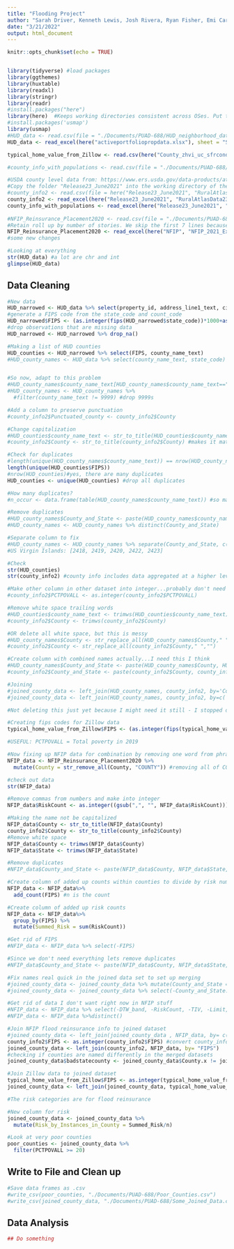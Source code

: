 ```yaml
---
title: "Flooding Project"
author: "Sarah Driver, Kenneth Lewis, Josh Rivera, Ryan Fisher, Emi Carbray"
date: "3/21/2022"
output: html_document
---
```


```r
knitr::opts_chunk$set(echo = TRUE)


library(tidyverse) #load packages
library(ggthemes)
library(huxtable)
library(readxl)
library(stringr)
library(readr)
#install.packages("here")
library(here)  #Keeps working directories consistent across OSes. Put the csv files in the directory where this project is installed.
#install.packages('usmap')
library(usmap)
#HUD_data <- read.csv(file = "./Documents/PUAD-688/HUD_neighborhood_data.csv") 
HUD_data <- read_excel(here("activeportfoliopropdata.xlsx"), sheet = "Step_01_Property_Level_data")

typical_home_value_from_Zillow <- read.csv(here("County_zhvi_uc_sfrcondo_tier_0.33_0.67_sm_sa_month.csv"))

#county_info_with_populations <- read.csv(file = "./Documents/PUAD-688/RuralAtlasData23People.csv") 

#USDA county level data from: https://www.ers.usda.gov/data-products/atlas-of-rural-and-small-town-america/download-the-data/ 
#Copy the folder "Release23_June2021" into the working directory of the flooding project
#county_info2 <- read.csv(file = here("Release23_June2021", "RuralAtlasData23.csv")) #I only found this file as xlsx, not csv, so that's what I use below. The income data goes to county_info2 while the population data goes to county_info_with_population
county_info2 <- read_excel(here("Release23_June2021", "RuralAtlasData23.xlsx"), sheet = "Income")
county_info_with_populations <- read_excel(here("Release23_June2021", "RuralAtlasData23.xlsx"), sheet = "People")
  
#NFIP_Reinsurance_Placement2020 <- read.csv(file = "./Documents/PUAD-688/NFIP_2021_Exposure_by_DTW(2021_NFIP_Reinsurance_Placement_Information).csv") 
#Retain roll up by number of stories. We skip the first 7 lines because these contain description, not the dataset
NFIP_Reinsurance_Placement2020 <- read_excel(here("NFIP", "NFIP_2021_Exposure_by_DTW.xlsx"), sheet= "NumStor_County_DTW", skip = 7)
#some new changes

#Looking at everything
str(HUD_data) #a lot are chr and int 
glimpse(HUD_data)
```

## Data Cleaning

```r

#New data
HUD_narrowed <- HUD_data %>% select(property_id, address_line1_text, city_name_text, state_code, county_code, county_name_text)
#generate a FIPS code from the state_code and count_code
HUD_narrowed$FIPS <- (as.integer(fips(HUD_narrowed$state_code))*1000+as.integer(HUD_narrowed$county_code))
#drop observations that are missing data
HUD_narrowed <- HUD_narrowed %>% drop_na()

#Making a list of HUD counties 
HUD_counties <- HUD_narrowed %>% select(FIPS, county_name_text)
#HUD_county_names <- HUD_data %>% select(county_name_text, state_code)


#So now, adapt to this problem 
#HUD_county_names$county_name_text[HUD_county_names$county_name_text==""] <- 9999 #make NAs equal to 9999
#HUD_county_names <- HUD_county_names %>%
  #filter(county_name_text != 9999) #drop 9999s

#Add a column to preserve punctuation 
#county_info2$Punctuated_county <- county_info2$County

#Change capitalization 
#HUD_counties$county_name_text <- str_to_title(HUD_counties$county_name_text) #removes all the weird punctuation and standardizes
#county_info2$County <- str_to_title(county_info2$County) #makes it match the above

#Check for duplicates 
#length(unique(HUD_county_names$county_name_text)) == nrow(HUD_county_names) #FALSE = there are duplicates
length(unique(HUD_counties$FIPS))
#nrow(HUD_counties)#yes, there are many duplicates
HUD_counties <- unique(HUD_counties) #drop all duplicates

#How many duplicates?
#n_occur <- data.frame(table(HUD_county_names$county_name_text)) #so many duplicates...

#Remove duplicates
#HUD_county_names$County_and_State <- paste(HUD_county_names$county_name_text, HUD_county_names$state_code, sep="_") #combine columns into new one, County_and_State
#HUD_county_names <- HUD_county_names %>% distinct(County_and_State) 

#Separate column to fix 
#HUD_county_names <- HUD_county_names %>% separate(County_and_State, c('County', 'State'), "_", convert = TRUE) 
#US Virgin Islands: [2418, 2419, 2420, 2422, 2423]

#Check
str(HUD_counties)
str(county_info2) #county info includes data aggregated at a higher level, e.g. FIPS code 01000 is all of Alabama

#Make other column in other dataset into integer...probably don't need to do this 
#county_info2$PCTPOVALL <- as.integer(county_info2$PCTPOVALL)

#Remove white space trailing words
#HUD_counties$county_name_text <- trimws(HUD_counties$county_name_text)
#county_info2$County <- trimws(county_info2$County)

#OR delete all white space, but this is messy 
#HUD_county_names$County <- str_replace_all(HUD_county_names$County," ","")
#county_info2$County <- str_replace_all(county_info2$County," ","") 

#Create column with combined names actually...I need this I think
#HUD_county_names$County_and_State <- paste(HUD_county_names$County, HUD_county_names$State, sep="_") #squish back together 
#county_info2$County_and_State <- paste(county_info2$County, county_info2$State, sep="_") #squish back together 

#Joining 
#joined_county_data <- left_join(HUD_county_names, county_info2, by='County_and_State') #one way to join, but less neat
#joined_county_data <- left_join(HUD_county_names, county_info2, by=c('County' = 'County', 'State' = 'State')) #results in 2773 observations

#Not deleting this just yet because I might need it still - I stopped doing this becuase the fips() kept not recongiing my counties 

#Creating fips codes for Zillow data
typical_home_value_from_Zillow$FIPS <- (as.integer(fips(typical_home_value_from_Zillow$StateName))*1000+as.integer(typical_home_value_from_Zillow$MunicipalCodeFIPS))

#USEFUL: PCTPOVALL = Total poverty in 2019

#Now fixing up NFIP data for combination by removing one word from phrases
NFIP_data <- NFIP_Reinsurance_Placement2020 %>%
  mutate(County = str_remove_all(County, "COUNTY")) #removing all of COUNTY from county names 

#check out data 
str(NFIP_data)

#Remove commas from numbers and make into integer
NFIP_data$RiskCount <- as.integer((gsub(",", "", NFIP_data$RiskCount)))

#Making the name not be capitalized 
NFIP_data$County <- str_to_title(NFIP_data$County)
county_info2$County <- str_to_title(county_info2$County)
#Remove white space 
NFIP_data$County <- trimws(NFIP_data$County)
NFIP_data$State <- trimws(NFIP_data$State)

#Remove duplicates
#NFIP_data$County_and_State <- paste(NFIP_data$County, NFIP_data$State, sep="_") #combine columns into new one, County_and_State

#Create column of added up counts within counties to divide by risk numbers
NFIP_data <- NFIP_data%>%
  add_count(FIPS) #n is the count

#Create column of added up risk counts 
NFIP_data <- NFIP_data%>%
  group_by(FIPS) %>% 
  mutate(Summed_Risk = sum(RiskCount))

#Get rid of FIPS
#NFIP_data <- NFIP_data %>% select(-FIPS)

#Since we don't need everything lets remove duplicates 
#NFIP_data$County_and_State <- paste(NFIP_data$County, NFIP_data$State, sep="_")

#Fix names real quick in the joined data set to set up merging 
#joined_county_data <- joined_county_data %>% mutate(County_and_State = County_and_State.y)
#joined_county_data <- joined_county_data %>% select(-County_and_State.x, -County_and_State.y)

#Get rid of data I don't want right now in NFIP stuff 
#NFIP_data <- NFIP_data %>% select(-DTW_band, -RiskCount, -TIV, -Limit, -RollUp_Level, -County, -State)
#NFIP_data <- NFIP_data %>%distinct()

#Join NFIP flood reinsurance info to joined dataset
#joined_county_data <- left_join(joined_county_data , NFIP_data, by= c('County_and_State' = 'County_and_State'))
county_info2$FIPS <- as.integer(county_info2$FIPS) #convert county_info2$FIPS to integer
joined_county_data <- left_join(county_info2, NFIP_data, by= "FIPS")
#checking if counties are named differently in the merged datasets
joined_county_data$badstatecounty <- joined_county_data$County.x != joined_county_data$County.y

#Join Zillow data to joined dataset
typical_home_value_from_Zillow$FIPS <- as.integer(typical_home_value_from_Zillow$FIPS) #convert county_info2$FIPS to integer
joined_county_data <- left_join(joined_county_data, typical_home_value_from_Zillow, by= "FIPS")

#The risk categories are for flood reinsurance 

#New column for risk
joined_county_data <- joined_county_data %>% 
  mutate(Risk_by_Instances_in_County = Summed_Risk/n)

#Look at very poor counties 
poor_counties <- joined_county_data %>%
  filter(PCTPOVALL >= 20) 
```

## Write to File and Clean up
```r
#Save data frames as .csv
#write_csv(poor_counties, "./Documents/PUAD-688/Poor_Counties.csv")
#write_csv(joined_county_data, "./Documents/PUAD-688/Some_Joined_Data.csv")

```


## Data Analysis

```r
## Do something
```
